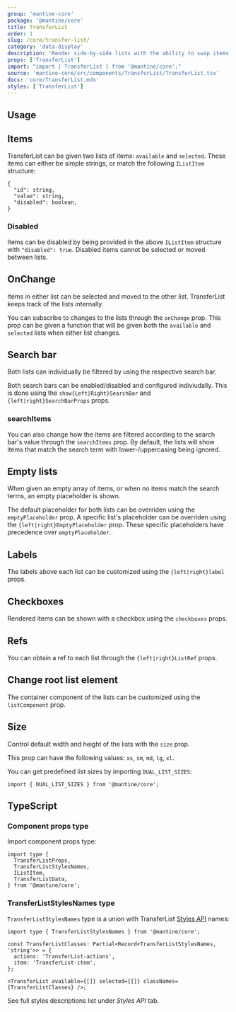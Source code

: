 ```yaml
---
group: 'mantine-core'
package: '@mantine/core'
title: TransferList
order: 1
slug: /core/transfer-list/
category: 'data-display'
description: 'Render side-by-side lists with the ability to swap items between them'
props: ['TransferList']
import: "import { TransferList } from '@mantine/core';"
source: 'mantine-core/src/components/TransferList/TransferList.tsx'
docs: 'core/TransferList.mdx'
styles: ['TransferList']
---
```



## Usage

<Demo data={TransferListDemos.usage} />

## Items

TransferList can be given two lists of items: `available` and `selected`.
These items can either be simple strings, or match the following `IListItem` structure:

```
{
  "id": string,
  "value": string,
  "disabled": boolean,
}
```

### Disabled

Items can be disabled by being provided in the above `IListItem` structure with `"disabled": true`. Disabled items cannot be selected or moved between lists.

## OnChange

Items in either list can be selected and moved to the other list. TransferList keeps track of the lists internally.

You can subscribe to changes to the lists through the `onChange` prop.
This prop can be given a function that will be given both the `available` and `selected` lists when either list changes.

<Demo data={TransferListDemos.onChange} />

## Search bar

Both lists can individually be filtered by using the respective search bar.

Both search bars can be enabled/disabled and configured indiviudally. This is done using the `show{Left|Right}SearchBar` and `{left|right}SearchBarProps` props.

### searchItems

You can also change how the items are filtered according to the search bar's value through the `searchItems` prop. By default, the lists will show items that match the search term with lower-/uppercasing being ignored.

<Demo data={TransferListDemos.searchBar} />

## Empty lists

When given an empty array of items, or when no items match the search terms, an empty placeholder is shown.

The default placeholder for both lists can be overriden using the `emptyPlaceholder` prop. A specific list's placeholder can be overriden using the `{left|right}EmptyPlaceholder` prop. These specific placeholders have precedence over `emptyPlaceholder`.

<Demo data={TransferListDemos.emptyLists} />

## Labels

The labels above each list can be customized using the `{left|right}label` props.

<Demo data={TransferListDemos.labels} />

## Checkboxes

Rendered items can be shown with a checkbox using the `checkboxes` props.

<Demo data={TransferListDemos.checkboxes} />

## Refs

You can obtain a ref to each list through the `{left|right}ListRef` props.

<Demo data={TransferListDemos.refs} />

## Change root list element

The container component of the lists can be customized using the `listComponent` prop.

<Demo data={TransferListDemos.listComponent} />

## Size

Control default width and height of the lists with the `size` prop.

This prop can have the following values: `xs`, `sm`, `md`, `lg`, `xl`.

<Demo data={TransferListDemos.size} />

You can get predefined list sizes by importing `DUAL_LIST_SIZES`:

```tsx
import { DUAL_LIST_SIZES } from '@mantine/core';
```

## TypeScript

### Component props type

Import component props type:

```tsx
import type {
  TransferListProps,
  TransferListStylesNames,
  IListItem,
  TransferListData,
} from '@mantine/core';
```

### TransferListStylesNames type

`TransferListStylesNames` type is a union with TransferList [Styles API](/theming/styles-api/) names:

```tsx
import type { TransferListStylesNames } from '@mantine/core';

const TransferListClasses: Partial<Record<TransferListStylesNames, 'string'>> = {
  actions: 'TransferList-actions',
  item: 'TransferList-item',
};

<TransferList available={[]} selected={[]} classNames={TransferListClasses} />;
```

See full styles descriptions list under _Styles API_ tab.
